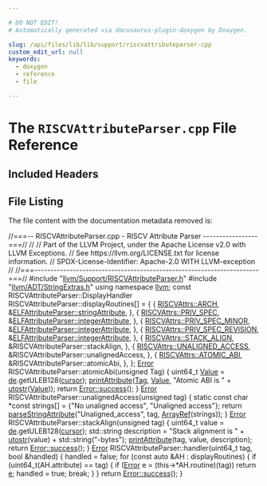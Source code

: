 ```yaml
---

# DO NOT EDIT!
# Automatically generated via docusaurus-plugin-doxygen by Doxygen.

slug: /api/files/lib/lib/support/riscvattributeparser-cpp
custom_edit_url: null
keywords:
  - doxygen
  - reference
  - file

---
```





# The `RISCVAttributeParser.cpp` File Reference

<DoxygenPage pluginConfig={pluginConfig}>



## Included Headers

<IncludesList>
<IncludesListItem
  filePath="llvm/Support/RISCVAttributeParser.h"
  permalink="/docs/api/files/include/include/llvm/include/llvm/support/riscvattributeparser-h"
  isLocal="true" />
<IncludesListItem
  filePath="llvm/ADT/StringExtras.h"
  permalink="/docs/api/files/include/include/llvm/include/llvm/adt/stringextras-h"
  isLocal="true" />
</IncludesList>


## File Listing

The file content with the documentation metadata removed is:

<ProgramListing>

<Link id="l00001" /><CodeLine lineNumber="1"><span class="doxyHighlightComment">//===-- RISCVAttributeParser.cpp - RISCV Attribute Parser -----------------===//</span></CodeLine>
<Link id="l00002" /><CodeLine lineNumber="2"><span class="doxyHighlightComment">//</span></CodeLine>
<Link id="l00003" /><CodeLine lineNumber="3"><span class="doxyHighlightComment">// Part of the LLVM Project, under the Apache License v2.0 with LLVM Exceptions.</span></CodeLine>
<Link id="l00004" /><CodeLine lineNumber="4"><span class="doxyHighlightComment">// See https://llvm.org/LICENSE.txt for license information.</span></CodeLine>
<Link id="l00005" /><CodeLine lineNumber="5"><span class="doxyHighlightComment">// SPDX-License-Identifier: Apache-2.0 WITH LLVM-exception</span></CodeLine>
<Link id="l00006" /><CodeLine lineNumber="6"><span class="doxyHighlightComment">//</span></CodeLine>
<Link id="l00007" /><CodeLine lineNumber="7"><span class="doxyHighlightComment">//===----------------------------------------------------------------------===//</span></CodeLine>
<Link id="l00008" /><CodeLine lineNumber="8"></CodeLine>
<Link id="l00009" /><CodeLine lineNumber="9"><span class="doxyHighlightPreprocessor">#include &quot;<a href="/docs/api/files/include/include/llvm/include/llvm/support/riscvattributeparser-h">llvm/Support/RISCVAttributeParser.h</a>&quot;</span></CodeLine>
<Link id="l00010" /><CodeLine lineNumber="10"><span class="doxyHighlightPreprocessor">#include &quot;<a href="/docs/api/files/include/include/llvm/include/llvm/adt/stringextras-h">llvm/ADT/StringExtras.h</a>&quot;</span></CodeLine>
<Link id="l00011" /><CodeLine lineNumber="11"></CodeLine>
<Link id="l00012" /><CodeLine lineNumber="12"><span class="doxyHighlightKeyword">using namespace </span><span class="doxyHighlight"><a href="/docs/api/namespaces/llvm">llvm</a>;</span></CodeLine>
<Link id="l00013" /><CodeLine lineNumber="13"></CodeLine>
<Link id="l00014" /><CodeLine lineNumber="14"><span class="doxyHighlightKeyword">const</span><span class="doxyHighlight"> RISCVAttributeParser::DisplayHandler</span></CodeLine>
<Link id="l00015" /><CodeLine lineNumber="15"><span class="doxyHighlight">    RISCVAttributeParser::displayRoutines&#91;&#93; = &#123;</span></CodeLine>
<Link id="l00016" /><CodeLine lineNumber="16"><span class="doxyHighlight">        &#123;</span></CodeLine>
<Link id="l00017" /><CodeLine lineNumber="17"><span class="doxyHighlight">            <a href="/docs/api/namespaces/llvm/riscvattrs/#ac0e6d65dbd5acd98356e49a2ea9c4e72a0100b4efc71f09c9d6a16d6f32ff9daa">RISCVAttrs::ARCH</a>,</span></CodeLine>
<Link id="l00018" /><CodeLine lineNumber="18"><span class="doxyHighlight">            &amp;<a href="/docs/api/classes/llvm/elfattributeparser/#a8125ecaffe4cb18a746e29ec30bc74c5">ELFAttributeParser::stringAttribute</a>,</span></CodeLine>
<Link id="l00019" /><CodeLine lineNumber="19"><span class="doxyHighlight">        &#125;,</span></CodeLine>
<Link id="l00020" /><CodeLine lineNumber="20"><span class="doxyHighlight">        &#123;</span></CodeLine>
<Link id="l00021" /><CodeLine lineNumber="21"><span class="doxyHighlight">            <a href="/docs/api/namespaces/llvm/riscvattrs/#ac0e6d65dbd5acd98356e49a2ea9c4e72a8f3410f163016d35c79393fb044ed47b">RISCVAttrs::PRIV&#95;SPEC</a>,</span></CodeLine>
<Link id="l00022" /><CodeLine lineNumber="22"><span class="doxyHighlight">            &amp;<a href="/docs/api/classes/llvm/elfattributeparser/#a3e050c88f97b0583ca8a9ccb9df7f9af">ELFAttributeParser::integerAttribute</a>,</span></CodeLine>
<Link id="l00023" /><CodeLine lineNumber="23"><span class="doxyHighlight">        &#125;,</span></CodeLine>
<Link id="l00024" /><CodeLine lineNumber="24"><span class="doxyHighlight">        &#123;</span></CodeLine>
<Link id="l00025" /><CodeLine lineNumber="25"><span class="doxyHighlight">            <a href="/docs/api/namespaces/llvm/riscvattrs/#ac0e6d65dbd5acd98356e49a2ea9c4e72a042be5b3857670a0e3e0dace53a79601">RISCVAttrs::PRIV&#95;SPEC&#95;MINOR</a>,</span></CodeLine>
<Link id="l00026" /><CodeLine lineNumber="26"><span class="doxyHighlight">            &amp;<a href="/docs/api/classes/llvm/elfattributeparser/#a3e050c88f97b0583ca8a9ccb9df7f9af">ELFAttributeParser::integerAttribute</a>,</span></CodeLine>
<Link id="l00027" /><CodeLine lineNumber="27"><span class="doxyHighlight">        &#125;,</span></CodeLine>
<Link id="l00028" /><CodeLine lineNumber="28"><span class="doxyHighlight">        &#123;</span></CodeLine>
<Link id="l00029" /><CodeLine lineNumber="29"><span class="doxyHighlight">            <a href="/docs/api/namespaces/llvm/riscvattrs/#ac0e6d65dbd5acd98356e49a2ea9c4e72af86ac73473544636443d9eb261b81911">RISCVAttrs::PRIV&#95;SPEC&#95;REVISION</a>,</span></CodeLine>
<Link id="l00030" /><CodeLine lineNumber="30"><span class="doxyHighlight">            &amp;<a href="/docs/api/classes/llvm/elfattributeparser/#a3e050c88f97b0583ca8a9ccb9df7f9af">ELFAttributeParser::integerAttribute</a>,</span></CodeLine>
<Link id="l00031" /><CodeLine lineNumber="31"><span class="doxyHighlight">        &#125;,</span></CodeLine>
<Link id="l00032" /><CodeLine lineNumber="32"><span class="doxyHighlight">        &#123;</span></CodeLine>
<Link id="l00033" /><CodeLine lineNumber="33"><span class="doxyHighlight">            <a href="/docs/api/namespaces/llvm/riscvattrs/#ac0e6d65dbd5acd98356e49a2ea9c4e72a35adc9b32c5d6aafb557089b94f65405">RISCVAttrs::STACK&#95;ALIGN</a>,</span></CodeLine>
<Link id="l00034" /><CodeLine lineNumber="34"><span class="doxyHighlight">            &amp;RISCVAttributeParser::stackAlign,</span></CodeLine>
<Link id="l00035" /><CodeLine lineNumber="35"><span class="doxyHighlight">        &#125;,</span></CodeLine>
<Link id="l00036" /><CodeLine lineNumber="36"><span class="doxyHighlight">        &#123;</span></CodeLine>
<Link id="l00037" /><CodeLine lineNumber="37"><span class="doxyHighlight">            <a href="/docs/api/namespaces/llvm/riscvattrs/#ac0e6d65dbd5acd98356e49a2ea9c4e72ace72d01296c55f4885fbdefb87892871">RISCVAttrs::UNALIGNED&#95;ACCESS</a>,</span></CodeLine>
<Link id="l00038" /><CodeLine lineNumber="38"><span class="doxyHighlight">            &amp;RISCVAttributeParser::unalignedAccess,</span></CodeLine>
<Link id="l00039" /><CodeLine lineNumber="39"><span class="doxyHighlight">        &#125;,</span></CodeLine>
<Link id="l00040" /><CodeLine lineNumber="40"><span class="doxyHighlight">        &#123;</span></CodeLine>
<Link id="l00041" /><CodeLine lineNumber="41"><span class="doxyHighlight">            <a href="/docs/api/namespaces/llvm/riscvattrs/#ac0e6d65dbd5acd98356e49a2ea9c4e72a4794d2bd27775559be203df4503d3880">RISCVAttrs::ATOMIC&#95;ABI</a>,</span></CodeLine>
<Link id="l00042" /><CodeLine lineNumber="42"><span class="doxyHighlight">            &amp;RISCVAttributeParser::atomicAbi,</span></CodeLine>
<Link id="l00043" /><CodeLine lineNumber="43"><span class="doxyHighlight">        &#125;,</span></CodeLine>
<Link id="l00044" /><CodeLine lineNumber="44"><span class="doxyHighlight">&#125;;</span></CodeLine>
<Link id="l00045" /><CodeLine lineNumber="45"></CodeLine>
<Link id="l00046" /><CodeLine lineNumber="46"><span class="doxyHighlight"><a href="/docs/api/classes/llvm/error">Error</a> RISCVAttributeParser::atomicAbi(</span><span class="doxyHighlightKeywordType">unsigned</span><span class="doxyHighlight"> Tag) &#123;</span></CodeLine>
<Link id="l00047" /><CodeLine lineNumber="47"><span class="doxyHighlight">  uint64&#95;t <a href="/docs/api/namespaces/llvm/#a066e2a31a13d6520e52ae1944f194662">Value</a> = <a href="/docs/api/classes/llvm/elfattributeparser/#aa099e08a0997abcb0f937dffb3957418">de</a>.getULEB128(<a href="/docs/api/classes/llvm/elfattributeparser/#a450168715df2bd34e4977ecff04bde9c">cursor</a>);</span></CodeLine>
<Link id="l00048" /><CodeLine lineNumber="48"><span class="doxyHighlight">  <a href="/docs/api/classes/llvm/elfattributeparser/#adf641c6eb9421f15fc9015e7032b71fb">printAttribute</a>(<a href="/docs/api/namespaces/llvm/#ac226f3d2b9ca090171a8e0a8cb92c343ac101058e7ea21bbbf2a5ac893088e90b">Tag</a>, <a href="/docs/api/namespaces/llvm/#a066e2a31a13d6520e52ae1944f194662">Value</a>, </span><span class="doxyHighlightStringLiteral">&quot;Atomic ABI is &quot;</span><span class="doxyHighlight"> + <a href="/docs/api/namespaces/llvm/#a41972fe6f3fab862543b7b835a714f9b">utostr</a>(<a href="/docs/api/namespaces/llvm/#a066e2a31a13d6520e52ae1944f194662">Value</a>));</span></CodeLine>
<Link id="l00049" /><CodeLine lineNumber="49"><span class="doxyHighlight">  </span><span class="doxyHighlightKeywordFlow">return</span><span class="doxyHighlight"> <a href="/docs/api/classes/llvm/error/#a4dfd0813c3d0e0a30439b5a3e9196b59">Error::success</a>();</span></CodeLine>
<Link id="l00050" /><CodeLine lineNumber="50"><span class="doxyHighlight">&#125;</span></CodeLine>
<Link id="l00051" /><CodeLine lineNumber="51"></CodeLine>
<Link id="l00052" /><CodeLine lineNumber="52"><span class="doxyHighlight"><a href="/docs/api/classes/llvm/error">Error</a> RISCVAttributeParser::unalignedAccess(</span><span class="doxyHighlightKeywordType">unsigned</span><span class="doxyHighlight"> tag) &#123;</span></CodeLine>
<Link id="l00053" /><CodeLine lineNumber="53"><span class="doxyHighlight">  </span><span class="doxyHighlightKeyword">static</span><span class="doxyHighlight"> </span><span class="doxyHighlightKeyword">const</span><span class="doxyHighlight"> </span><span class="doxyHighlightKeywordType">char</span><span class="doxyHighlight"> &#42;</span><span class="doxyHighlightKeyword">const</span><span class="doxyHighlight"> strings&#91;&#93; = &#123;</span><span class="doxyHighlightStringLiteral">&quot;No unaligned access&quot;</span><span class="doxyHighlight">,</span></CodeLine>
<Link id="l00054" /><CodeLine lineNumber="54"><span class="doxyHighlight">                                        </span><span class="doxyHighlightStringLiteral">&quot;Unaligned access&quot;</span><span class="doxyHighlight">&#125;;</span></CodeLine>
<Link id="l00055" /><CodeLine lineNumber="55"><span class="doxyHighlight">  </span><span class="doxyHighlightKeywordFlow">return</span><span class="doxyHighlight"> <a href="/docs/api/classes/llvm/elfattributeparser/#abf992f403d584a1d6b24de79a3a658b5">parseStringAttribute</a>(</span><span class="doxyHighlightStringLiteral">&quot;Unaligned&#95;access&quot;</span><span class="doxyHighlight">, tag, <a href="/docs/api/namespaces/llvm/#ab9c6b351507d3c0730f4290919d43a12">ArrayRef</a>(strings));</span></CodeLine>
<Link id="l00056" /><CodeLine lineNumber="56"><span class="doxyHighlight">&#125;</span></CodeLine>
<Link id="l00057" /><CodeLine lineNumber="57"></CodeLine>
<Link id="l00058" /><CodeLine lineNumber="58"><span class="doxyHighlight"><a href="/docs/api/classes/llvm/error">Error</a> RISCVAttributeParser::stackAlign(</span><span class="doxyHighlightKeywordType">unsigned</span><span class="doxyHighlight"> tag) &#123;</span></CodeLine>
<Link id="l00059" /><CodeLine lineNumber="59"><span class="doxyHighlight">  uint64&#95;t value = <a href="/docs/api/classes/llvm/elfattributeparser/#aa099e08a0997abcb0f937dffb3957418">de</a>.getULEB128(<a href="/docs/api/classes/llvm/elfattributeparser/#a450168715df2bd34e4977ecff04bde9c">cursor</a>);</span></CodeLine>
<Link id="l00060" /><CodeLine lineNumber="60"><span class="doxyHighlight">  std::string description =</span></CodeLine>
<Link id="l00061" /><CodeLine lineNumber="61"><span class="doxyHighlight">      </span><span class="doxyHighlightStringLiteral">&quot;Stack alignment is &quot;</span><span class="doxyHighlight"> + <a href="/docs/api/namespaces/llvm/#a41972fe6f3fab862543b7b835a714f9b">utostr</a>(value) + std::string(</span><span class="doxyHighlightStringLiteral">&quot;-bytes&quot;</span><span class="doxyHighlight">);</span></CodeLine>
<Link id="l00062" /><CodeLine lineNumber="62"><span class="doxyHighlight">  <a href="/docs/api/classes/llvm/elfattributeparser/#adf641c6eb9421f15fc9015e7032b71fb">printAttribute</a>(tag, value, description);</span></CodeLine>
<Link id="l00063" /><CodeLine lineNumber="63"><span class="doxyHighlight">  </span><span class="doxyHighlightKeywordFlow">return</span><span class="doxyHighlight"> <a href="/docs/api/classes/llvm/error/#a4dfd0813c3d0e0a30439b5a3e9196b59">Error::success</a>();</span></CodeLine>
<Link id="l00064" /><CodeLine lineNumber="64"><span class="doxyHighlight">&#125;</span></CodeLine>
<Link id="l00065" /><CodeLine lineNumber="65"></CodeLine>
<Link id="l00066" /><CodeLine lineNumber="66"><span class="doxyHighlight"><a href="/docs/api/classes/llvm/error">Error</a> RISCVAttributeParser::handler(uint64&#95;t tag, </span><span class="doxyHighlightKeywordType">bool</span><span class="doxyHighlight"> &amp;handled) &#123;</span></CodeLine>
<Link id="l00067" /><CodeLine lineNumber="67"><span class="doxyHighlight">  handled = </span><span class="doxyHighlightKeyword">false</span><span class="doxyHighlight">;</span></CodeLine>
<Link id="l00068" /><CodeLine lineNumber="68"><span class="doxyHighlight">  </span><span class="doxyHighlightKeywordFlow">for</span><span class="doxyHighlight"> (</span><span class="doxyHighlightKeyword">const</span><span class="doxyHighlight"> </span><span class="doxyHighlightKeyword">auto</span><span class="doxyHighlight"> &amp;AH : displayRoutines) &#123;</span></CodeLine>
<Link id="l00069" /><CodeLine lineNumber="69"><span class="doxyHighlight">    </span><span class="doxyHighlightKeywordFlow">if</span><span class="doxyHighlight"> (uint64&#95;t(AH.attribute) == tag) &#123;</span></CodeLine>
<Link id="l00070" /><CodeLine lineNumber="70"><span class="doxyHighlight">      </span><span class="doxyHighlightKeywordFlow">if</span><span class="doxyHighlight"> (<a href="/docs/api/namespaces/llvm/#ac226f3d2b9ca090171a8e0a8cb92c343a902b0d55fddef6f8d651fe1035b7d4bd">Error</a> e = (this-&gt;&#42;AH.routine)(tag))</span></CodeLine>
<Link id="l00071" /><CodeLine lineNumber="71"><span class="doxyHighlight">        </span><span class="doxyHighlightKeywordFlow">return</span><span class="doxyHighlight"> <a href="/docs/api/namespaces/llvm/numbers/#a92f4283d4e0e2ea1776894b3ae93640f">e</a>;</span></CodeLine>
<Link id="l00072" /><CodeLine lineNumber="72"><span class="doxyHighlight">      handled = </span><span class="doxyHighlightKeyword">true</span><span class="doxyHighlight">;</span></CodeLine>
<Link id="l00073" /><CodeLine lineNumber="73"><span class="doxyHighlight">      </span><span class="doxyHighlightKeywordFlow">break</span><span class="doxyHighlight">;</span></CodeLine>
<Link id="l00074" /><CodeLine lineNumber="74"><span class="doxyHighlight">    &#125;</span></CodeLine>
<Link id="l00075" /><CodeLine lineNumber="75"><span class="doxyHighlight">  &#125;</span></CodeLine>
<Link id="l00076" /><CodeLine lineNumber="76"></CodeLine>
<Link id="l00077" /><CodeLine lineNumber="77"><span class="doxyHighlight">  </span><span class="doxyHighlightKeywordFlow">return</span><span class="doxyHighlight"> <a href="/docs/api/classes/llvm/error/#a4dfd0813c3d0e0a30439b5a3e9196b59">Error::success</a>();</span></CodeLine>
<Link id="l00078" /><CodeLine lineNumber="78"><span class="doxyHighlight">&#125;</span></CodeLine>

</ProgramListing>


</DoxygenPage>
